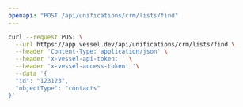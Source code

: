 ```yaml
---
openapi: "POST /api/unifications/crm/lists/find"
---
```


<RequestExample>

```bash Request
curl --request POST \
  --url https://app.vessel.dev/api/unifications/crm/lists/find \
  --header 'Content-Type: application/json' \
  --header 'x-vessel-api-token: ' \
  --header 'x-vessel-access-token: '\
  --data '{
  "id": "123123",
  "objectType": "contacts"
}'
```

</RequestExample>
